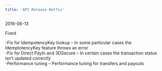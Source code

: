 ```yaml
---  
title: 'API Release Hotfix'  
---  
```

<span class="date">2016-06-13</span>  
  
  
<div class="pill pill-red">Fixed</div>  
  
-Fix for IdempotencyKey lookup – In some particular cases the IdemptotencyKey feature throws an error  
-Fix for Direct PayIn and 3DSecure – In certain cases the transaction status isn’t updated correctly  
-Performance tuning – Performance tuning for transfers and payouts